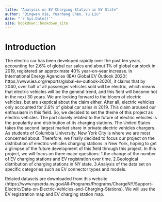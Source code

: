 ```yaml
--- 
title: "Analysis on EV Charging Station in NY State"
author: "Dingwen Xie, Yuanhang Chen, Yu Liu"
date: "`r Sys.Date()`"
site: bookdown::bookdown_site
---
```


# Introduction

The electric car has been developed rapidly over the past ten years, accounting for 2.6% of global car sales and about 1% of global car stock in 2019, registered an approximate 40% year-on-year increase. In International Energy Agencies (IEA) Global EV Outlook 2020( https://www.iea.org/reports/global-ev-outlook-2020), it claims that by 2040, over half of all passenger vehicles sold will be electric, which means that electric vehicles will be the general trend, and this field will become hot in the next 30 years. We are looking forward to the bloom of electric vehicles, but are skeptical about the claim either. After all, electric vehicles only accounted for 2.6% of global car sales in 2019. This claim aroused our enthusiasm in this field. So, we decided to set the theme of this project as electric vehicles. The part closely related to the future of electric vehicles is the popularity and distribution of its charging stations. The United States takes the second largest market share in private electric vehicles chargers. As students of Columbia University, New York City is where we are most concerned about. Therefore, we finally decided to focus our project on the distribution of electric vehicles charging stations in New York, hoping to get a glimpse of the future development of this field through this project. In this project, we will focus on three major questions: 
1.the change of the number of EV charging stations and EV registration over time.
2.Geological distribution of charging stations in NY state.
3.Analysis of the data set on specific categories such as EV connector types and models.


Related datasets are downloaded from this website (https://www.nyserda.ny.gov/All-Programs/Programs/ChargeNY/Support-Electric/Data-on-Electric-Vehicles-and-Charging-Stations). We will use the EV registration map and EV charging station map. 
